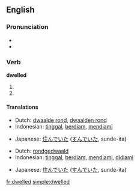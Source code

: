 ==English==

===Pronunciation===
* {{IPA|/'dwɛlt/}}
* {{audio|en-us-dwelled.ogg|Audio (US)}}

===Verb===
'''dwelled'''

# {{simple past of|[[dwell]]}}
# {{past participle of|[[dwell]]}}

====Translations====
{{trans-top|simple past of dwell}}
* Dutch: [[dwaalde rond]], [[dwaalden rond]]
* Indonesian: [[tinggal]], [[diam|berdiam]], [[diam|mendiami]]
{{trans-mid}}
* Japanese: [[住んでいた]] ([[すんでいた]], sunde-ita)
{{trans-bottom}}

{{trans-top|past participle of dwell}}
* Dutch: [[rondgedwaald]]
* Indonesian: [[tinggal]], [[diam|berdiam]], [[diam|mendiami]], [[diam|didiami]]
{{trans-mid}}
* Japanese: [[住んでいた]] ([[すんでいた]], sunde-ita)
{{trans-bottom}}

[[fr:dwelled]]
[[simple:dwelled]]